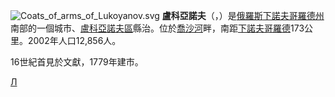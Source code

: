 {{coord|55|02|18|N|44|29|52|E|display=title}}
[[File:Coats_of_arms_of_Lukoyanov.svg|right]]
'''盧科亞諾夫'''（{{lang-ru|Лукоя́нов}}，{{Lang-myv|Лугаян ош}}）是[[俄羅斯|俄羅斯]][[下諾夫哥羅德州|下諾夫哥羅德州]]南部的一個城市、[[盧科亞諾夫區|盧科亞諾夫區]]縣治。位於[[喬沙河|喬沙河]]畔，南距[[下諾夫哥羅德|下諾夫哥羅德]]173公里。2002年人口12,856人。

16世紀首見於文獻，1779年建市。

{{下諾夫哥羅德州城市}}

[[Category:下諾夫哥羅德州城市|Л]]
